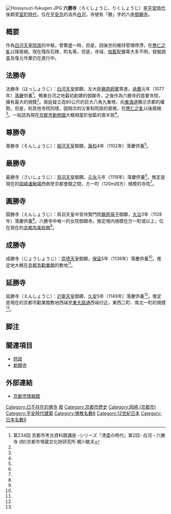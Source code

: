 [[File:Hossyouzi-fukugen.JPG|thumb]]
'''六勝寺'''（ろくしょうじ、りくしょうじ）是[[平安時代|平安時代]]後期至[[室町時代|室町時代]]，位在[[平安京|平安京]]的洛外[[白河_(京都市)|白河]]，寺號有「勝」字的六座[[御願寺|御願寺]]。

== 概要 ==
作為[[白河天皇|白河天皇]][[院政|院政]]的中樞，曾繁盛一時，但是，因後世的維持管理停滯，在[[應仁之亂|應仁之亂]]以降廢絕。現在殘存石碑、町名等，但是，寺域、[[伽藍|伽藍]]配置等大多不明，發掘調査及復元作業仍在進行中。

== 法勝寺 ==
法勝寺（ほっしょうじ）：[[白河天皇|白河天皇]]御願，左大臣[[藤原師實|藤原師實]]寄進，[[承曆|承曆]]元年（1077年）[[落慶|落慶]]供養<ref name="梶川">第234回 京都市考古資料館講座 -シリーズ『清盛の時代』第2回- 白河・六勝寺 (財)京都市埋蔵文化財研究所 梶川敏夫</ref>。鴨東白河之地最初創建的御願寺，之後作為六勝寺的首要寺院，擁有最大的規模<ref name="梶川" />。南庭聳立高80公尺的巨大八角九重塔，向[[東海道|東海道]]顯示京都的權勢。但是，和其他寺院同樣，因相次的災害和院政的衰微，在[[應仁之亂|應仁之亂]]以後廢絕<ref name="梶川" />。一般認為現在[[京都市動物園|京都市動物園]]大概相當於伽藍的南半部<ref name="梶川" />。

== 尊勝寺 ==
尊勝寺（そんしょうじ）：[[堀河天皇|堀河天皇]]御願，[[康和_(日本)|康和]]4年（1102年）落慶供養<ref name="梶川" />。

== 最勝寺 ==
最勝寺（さいしょうじ）：[[鳥羽天皇|鳥羽天皇]]御願，[[元永|元永]]元年（1118年）落慶供養<ref name="梶川" />。推定是現在的[[岡崎公園_(京都市)|岡崎運動場]]西側至京都會館之間，方一町（120m四方）規模的寺院<ref name="梶川" />。

== 圓勝寺 ==
圓勝寺（えんしょうじ）：鳥羽天皇中宮待賢門院[[藤原璋子|藤原璋子]]御願，[[大治_(日本)|大治]]3年（1128年）落慶供養<ref name="梶川" />。六勝寺中唯一的女院御願寺。推定境内規模在方一町或以上，位在現在的[[京都市美術館|京都市美術館]]<ref name="梶川" />。

== 成勝寺 ==
成勝寺（じょうしょうじ）：[[崇德天皇|崇德天皇]]御願，[[保延|保延]]5年（1139年）落慶供養<ref name="梶川" />。推定地大概在[[京都市勸業館|京都市勸業館]]的敷地<ref name="梶川" />。

== 延勝寺 ==
延勝寺（えんしょうじ）：[[近衛天皇|近衛天皇]]御願，[[久安|久安]]5年（1149年）落慶供養<ref name="梶川" />。推定是現在的京都市勸業館敷地西端至[[東大路通|東大路通]]西端付近，東西二町、南北一町的規模<ref name="梶川" />。

== 脚注 ==
<references />

== 關連項目 ==
*[[院政|院政]]
*[[勅願寺|勅願寺]]

== 外部連結 ==
*[http://www.city.kyoto.jp/html/somu/rekishi/fm/nenpyou/htmlsheet/toshi06.html 京都市情報館] {{Wayback|url=http://www.city.kyoto.jp/html/somu/rekishi/fm/nenpyou/htmlsheet/toshi06.html |date=20100123194012 }}

{{DEFAULTSORT:Rokushoji}}
[[Category:已不存在的佛寺|Category:已不存在的佛寺]]
[[Category:左京區佛寺|廢]]
[[Category:京都市歷史|Category:京都市歷史]]
[[Category:岡崎_(京都市)|Category:岡崎 (京都市)]]
[[Category:平安時代建築|Category:平安時代建築]]
[[Category:佛教名數6|Category:佛教名數6]]
[[Category:12世紀日本|Category:12世紀日本]]
[[Category:日本名數6|Category:日本名數6]]